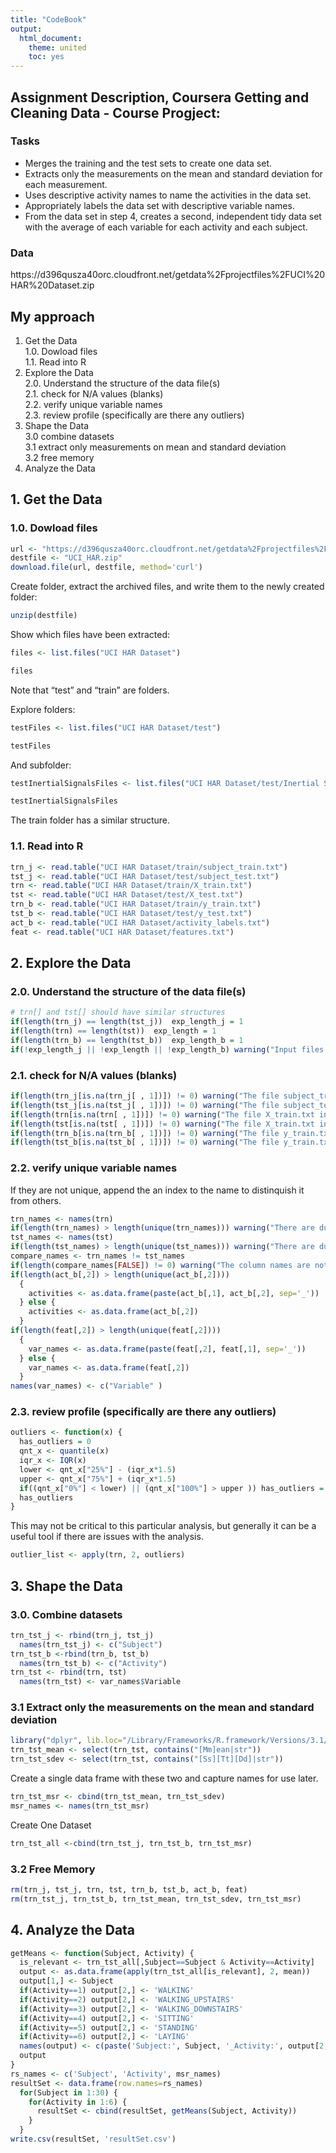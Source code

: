 ```yaml
---
title: "CodeBook"
output: 
  html_document:
    theme: united
    toc: yes
---
```


## Assignment Description, Coursera Getting and Cleaning Data - Course Progject: 
### Tasks 
* Merges the training and the test sets to create one data set.  
* Extracts only the measurements on the mean and standard deviation for each measurement.  
* Uses descriptive activity names to name the activities in the data set.  
* Appropriately labels the data set with descriptive variable names.  
* From the data set in step 4, creates a second, independent tidy data set with the average of each variable for each activity and each subject.  

### Data    
 https://d396qusza40orc.cloudfront.net/getdata%2Fprojectfiles%2FUCI%20HAR%20Dataset.zip 


## My approach  
 1. Get the Data  
 1.0. Dowload files  
 1.1. Read into R  
 2. Explore the Data  
 2.0. Understand the structure of the data file(s)  
 2.1. check for N/A values (blanks)  
 2.2. verify unique variable names  
 2.3. review profile (specifically are there any outliers)  
 3. Shape the Data  
 3.0  combine datasets  
 3.1  extract only measurements on mean and standard deviation  
 3.2  free memory  
 4. Analyze the Data  


## 1. Get the Data 

### 1.0. Dowload files
```r
url <- "https://d396qusza40orc.cloudfront.net/getdata%2Fprojectfiles%2FUCI%20HAR%20Dataset.zip"
destfile <- "UCI_HAR.zip"
download.file(url, destfile, method='curl')
```

Create folder, extract the archived files, and write them to the newly created folder:
```r
unzip(destfile)
```

Show which files have been extracted:
```r
files <- list.files("UCI HAR Dataset")
```
```r
files
```
Note that "test" and "train" are folders.
 
Explore folders:
```r
testFiles <- list.files("UCI HAR Dataset/test")
```
```r
testFiles
```
And subfolder:
```r
testInertialSignalsFiles <- list.files("UCI HAR Dataset/test/Inertial Signals")
```
```r
testInertialSignalsFiles
```

The train folder has a similar structure.

### 1.1. Read into R
```r
trn_j <- read.table("UCI HAR Dataset/train/subject_train.txt")
tst_j <- read.table("UCI HAR Dataset/test/subject_test.txt")
trn <- read.table("UCI HAR Dataset/train/X_train.txt")
tst <- read.table("UCI HAR Dataset/test/X_test.txt")
trn_b <- read.table("UCI HAR Dataset/train/y_train.txt")
tst_b <- read.table("UCI HAR Dataset/test/y_test.txt")
act_b <- read.table("UCI HAR Dataset/activity_labels.txt")
feat <- read.table("UCI HAR Dataset/features.txt")
```

## 2. Explore the Data

### 2.0. Understand the structure of the data file(s)
```r
# trn[] and tst[] should have similar structures
if(length(trn_j) == length(tst_j))  exp_length_j = 1 
if(length(trn) == length(tst))  exp_length = 1 
if(length(trn_b) == length(tst_b))  exp_length_b = 1 
if(!exp_length_j || !exp_length || !exp_length_b) warning("Input files are not similar.")
```
### 2.1. check for N/A values (blanks)
```r
if(length(trn_j[is.na(trn_j[ , 1])]) != 0) warning("The file subject_train.txt included blanks")
if(length(tst_j[is.na(tst_j[ , 1])]) != 0) warning("The file subject_test.txt included blanks")
if(length(trn[is.na(trn[ , 1])]) != 0) warning("The file X_train.txt included blanks")
if(length(tst[is.na(tst[ , 1])]) != 0) warning("The file X_train.txt included blanks")
if(length(trn_b[is.na(trn_b[ , 1])]) != 0) warning("The file y_train.txt included blanks")
if(length(tst_b[is.na(tst_b[ , 1])]) != 0) warning("The file y_train.txt included blanks")
```

### 2.2. verify unique variable names
If they are not unique, append the an index to the name to distinquish it from others.
```r
trn_names <- names(trn)
if(length(trn_names) > length(unique(trn_names))) warning("There are duplicate variable names")
tst_names <- names(tst)
if(length(tst_names) > length(unique(tst_names))) warning("There are duplicate variable names")
compare_names <- trn_names != tst_names
if(length(compare_names[FALSE]) != 0) warning("The column names are not the same in the data sets")
if(length(act_b[,2]) > length(unique(act_b[,2]))) 
  {
    activities <- as.data.frame(paste(act_b[,1], act_b[,2], sep='_'))
  } else { 
    activities <- as.data.frame(act_b[,2])
  }
if(length(feat[,2]) > length(unique(feat[,2]))) 
  {
    var_names <- as.data.frame(paste(feat[,2], feat[,1], sep='_'))
  } else { 
    var_names <- as.data.frame(feat[,2])
  }
names(var_names) <- c("Variable" )
```

### 2.3. review profile (specifically are there any outliers)
```r
outliers <- function(x) {
  has_outliers = 0
  qnt_x <- quantile(x)
  iqr_x <- IQR(x)
  lower <- qnt_x["25%"] - (iqr_x*1.5)
  upper <- qnt_x["75%"] + (iqr_x*1.5)
  if((qnt_x["0%"] < lower) || (qnt_x["100%"] > upper )) has_outliers = 1
  has_outliers
}
```

This may not be critical to this particular analysis, but generally it can be a useful tool if there are issues with the analysis.
```r
outlier_list <- apply(trn, 2, outliers)
```

## 3. Shape the Data  

### 3.0. Combine datasets
```r
trn_tst_j <- rbind(trn_j, tst_j)
  names(trn_tst_j) <- c("Subject")
trn_tst_b <-rbind(trn_b, tst_b)
  names(trn_tst_b) <- c("Activity")
trn_tst <- rbind(trn, tst)
  names(trn_tst) <- var_names$Variable
```

### 3.1 Extract only the measurements on the mean and standard deviation
```r
library("dplyr", lib.loc="/Library/Frameworks/R.framework/Versions/3.1/Resources/library")
trn_tst_mean <- select(trn_tst, contains("[Mm]ean|str"))
trn_tst_sdev <- select(trn_tst, contains("[Ss][Tt][Dd]|str"))
```
Create a single data frame with these two and capture names for use later.
```r
trn_tst_msr <- cbind(trn_tst_mean, trn_tst_sdev)
msr_names <- names(trn_tst_msr)
```

Create One Dataset
```r
trn_tst_all <-cbind(trn_tst_j, trn_tst_b, trn_tst_msr)
```

### 3.2 Free Memory
```r
rm(trn_j, tst_j, trn, tst, trn_b, tst_b, act_b, feat)
rm(trn_tst_j, trn_tst_b, trn_tst_mean, trn_tst_sdev, trn_tst_msr)
```

## 4. Analyze the Data
```r
getMeans <- function(Subject, Activity) {
  is_relevant <- trn_tst_all[,Subject==Subject & Activity==Activity]
  output <- as.data.frame(apply(trn_tst_all[is_relevant], 2, mean))
  output[1,] <- Subject
  if(Activity==1) output[2,] <- 'WALKING'
  if(Activity==2) output[2,] <- 'WALKING_UPSTAIRS'
  if(Activity==3) output[2,] <- 'WALKING_DOWNSTAIRS'
  if(Activity==4) output[2,] <- 'SITTING'
  if(Activity==5) output[2,] <- 'STANDING'
  if(Activity==6) output[2,] <- 'LAYING'  
  names(output) <- c(paste('Subject:', Subject, '_Activity:', output[2,], sep=''))
  output
}
rs_names <- c('Subject', 'Activity', msr_names)
resultSet <- data.frame(row.names=rs_names)
  for(Subject in 1:30) {
    for(Activity in 1:6) {
      resultSet <- cbind(resultSet, getMeans(Subject, Activity))
    }
  }
write.csv(resultSet, 'resultSet.csv')
```